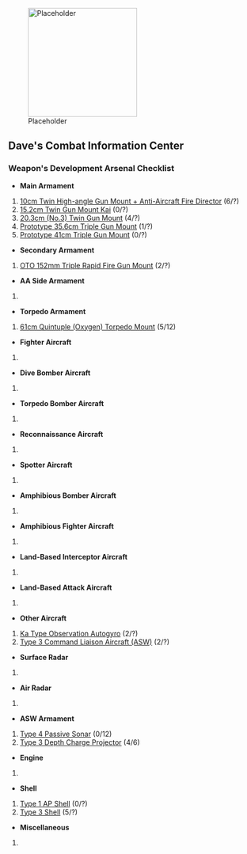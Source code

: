 [[File:Placeholder|thumb|220px]]

== '''Dave's Combat Information Center''' ==

=== '''Weapon's Development Arsenal Checklist''' ===
* '''Main Armament'''
# [[10cm Twin High-angle Gun Mount + Anti-Aircraft Fire Director]] (6/?)
# [[15.2cm Twin Gun Mount Kai]] (0/?)
# [[20.3cm (No.3) Twin Gun Mount]] (4/?)
# [[Prototype 35.6cm Triple Gun Mount]] (1/?)
# [[Prototype 41cm Triple Gun Mount]] (0/?)
* '''Secondary Armament'''
# [[OTO 152mm Triple Rapid Fire Gun Mount]] (2/?)
* '''AA Side Armament'''
# 
* '''Torpedo Armament'''
# [[61cm Quintuple (Oxygen) Torpedo Mount]] (5/12)
* '''Fighter Aircraft'''
# 
* '''Dive Bomber Aircraft'''
# 
* '''Torpedo Bomber Aircraft'''
# 
* '''Reconnaissance Aircraft'''
# 
* '''Spotter Aircraft'''
# 
* '''Amphibious Bomber Aircraft'''
# 
* '''Amphibious Fighter Aircraft'''
# 
* '''Land-Based Interceptor Aircraft'''
# 
* '''Land-Based Attack Aircraft'''
# 
* '''Other Aircraft'''
# [[Ka Type Observation Autogyro]] (2/?)
# [[Type 3 Command Liaison Aircraft (ASW)]] (2/?)
* '''Surface Radar'''
# 
* '''Air Radar'''
# 
* '''ASW Armament'''
# [[Type 4 Passive Sonar]] (0/12)
# [[Type 3 Depth Charge Projector]] (4/6)
* '''Engine'''
# 
* '''Shell'''
# [[Type 1 AP Shell]] (0/?)
# [[Type 3 Shell]] (5/?)
* '''Miscellaneous'''
#